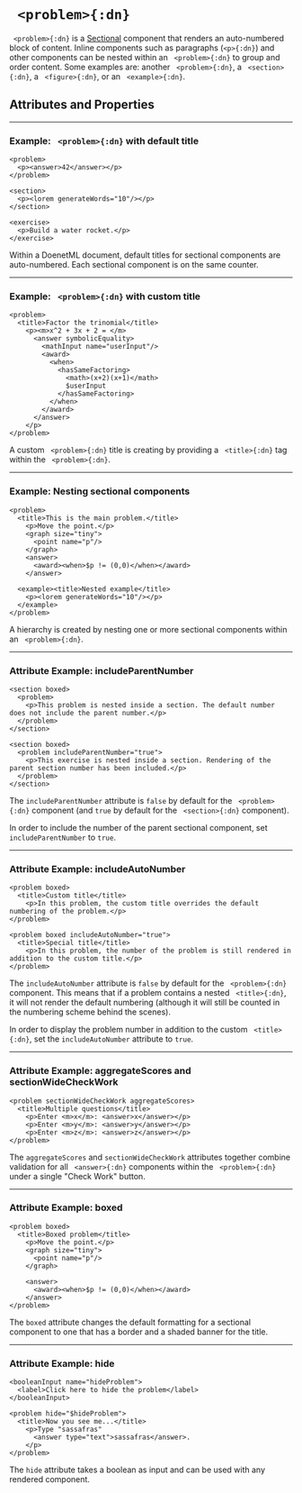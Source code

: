 

# ` <problem>{:dn}`


` <problem>{:dn}` is a [Sectional](../document_structure/essentialConcepts#component-types)
component that renders an auto-numbered block of content. Inline components such as paragraphs 
(`<p>{:dn}`) and other components can be nested within an ` <problem>{:dn}` to group and order 
content. Some examples are: another ` <problem>{:dn}`, a ` <section>{:dn}`, a ` <figure>{:dn}`, or 
an ` <example>{:dn}`.

## Attributes and Properties 
 <AttrDisplay name='problem'/> 
 <PropDisplay name='problem'/>

---

### Example: ` <problem>{:dn}` with default title


```doenet-editor-horiz
<problem>
  <p><answer>42</answer></p>
</problem>

<section>
  <p><lorem generateWords="10"/></p>
</section>

<exercise>
  <p>Build a water rocket.</p>
</exercise>
```



Within a DoenetML document, default titles for sectional components are auto-numbered. 
Each sectional component is on the same counter.



---

### Example: ` <problem>{:dn}` with custom title


```doenet-editor-horiz
<problem>
  <title>Factor the trinomial</title>
    <p><m>x^2 + 3x + 2 = </m>
      <answer symbolicEquality>
        <mathInput name="userInput"/>
        <award>
          <when>
            <hasSameFactoring>
              <math>(x+2)(x+1)</math>
              $userInput
            </hasSameFactoring>
          </when>
        </award>
      </answer>
    </p>
</problem>
```



A custom ` <problem>{:dn}` title is creating by providing a ` <title>{:dn}` tag 
within the ` <problem>{:dn}`.



---

### Example: Nesting sectional components


```doenet-editor-horiz
<problem>
  <title>This is the main problem.</title>
    <p>Move the point.</p>
    <graph size="tiny">
      <point name="p"/>
    </graph>
    <answer>
      <award><when>$p != (0,0)</when></award>
    </answer>

  <example><title>Nested example</title>
    <p><lorem generateWords="10"/></p>
  </example>
</problem>
```



A hierarchy is created by nesting one or more sectional components within an ` <problem>{:dn}`.


---

### Attribute Example: includeParentNumber


```doenet-example
<section boxed>
  <problem>
    <p>This problem is nested inside a section. The default number does not include the parent number.</p>
  </problem>
</section>

<section boxed>
  <problem includeParentNumber="true">
    <p>This exercise is nested inside a section. Rendering of the parent section number has been included.</p>
  </problem>
</section>
```



The `includeParentNumber` attribute is `false` by default for the ` <problem>{:dn}` component (and `true` by default for the ` <section>{:dn}` component).


In order to include the number of the parent sectional component, set `includeParentNumber` to `true`.



---

### Attribute Example: includeAutoNumber


```doenet-example
<problem boxed>
  <title>Custom title</title>
    <p>In this problem, the custom title overrides the default numbering of the problem.</p>
</problem>

<problem boxed includeAutoNumber="true">
  <title>Special title</title>
    <p>In this problem, the number of the problem is still rendered in addition to the custom title.</p>
</problem>
```



The `includeAutoNumber` attribute is `false` by default for the ` <problem>{:dn}` component. This means that if a problem contains a nested ` <title>{:dn}`, it will not render the default numbering (although it will still be counted in the numbering scheme behind the scenes).


In order to display the problem number in addition to the custom ` <title>{:dn}`, set the `includeAutoNumber` attribute to `true`.



---

### Attribute Example: aggregateScores and sectionWideCheckWork


```doenet-example
<problem sectionWideCheckWork aggregateScores>
  <title>Multiple questions</title>
    <p>Enter <m>x</m>: <answer>x</answer></p>
    <p>Enter <m>y</m>: <answer>y</answer></p>
    <p>Enter <m>z</m>: <answer>z</answer></p>
</problem>
```



The `aggregateScores` and `sectionWideCheckWork` attributes together combine validation for all ` <answer>{:dn}` components within the ` <problem>{:dn}` under a single "Check Work" button.


---

### Attribute Example: boxed


```doenet-example
<problem boxed>
  <title>Boxed problem</title>
    <p>Move the point.</p>
    <graph size="tiny">
      <point name="p"/>
    </graph>

    <answer>
      <award><when>$p != (0,0)</when></award>
    </answer>  
</problem>
```



The `boxed` attribute changes the default formatting for a sectional component to one that has a border and a shaded banner for the title.



---

### Attribute Example: hide


```doenet-example
<booleanInput name="hideProblem">
  <label>Click here to hide the problem</label>
</booleanInput>

<problem hide="$hideProblem">
  <title>Now you see me...</title>
    <p>Type "sassafras" 
      <answer type="text">sassafras</answer>.
    </p>
</problem>
```



The `hide` attribute takes a boolean as input and can be used with any rendered component.


